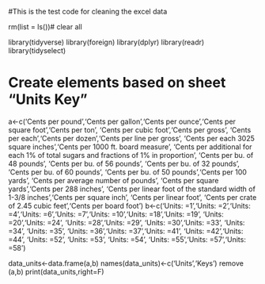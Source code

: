 #This is the test code for cleaning the excel data

rm(list = ls())# clear all

library(tidyverse)
library(foreign)
library(dplyr)
library(readr)
library(tidyselect)


# Create elements based on sheet "Units Key"

a<-c('Cents per pound','Cents per gallon','Cents per ounce','Cents per square foot','Cents per ton',
     'Cents per cubic foot','Cents per gross', 'Cents per each','Cents per dozen','Cents per line per gross',
     'Cents per each 3025 square inches','Cents per 1000 ft. board measure',
     'Cents per additional for each 1% of total sugars and fractions of 1% in proportion',
     'Cents per bu. of 48 pounds', 'Cents per bu. of 56 pounds', 'Cents per bu. of 32 pounds',
     'Cents per bu. of 60 pounds', 'Cents per bu. of 50 pounds','Cents per 100 yards',
     'Cents per average number of pounds', 'Cents per square yards','Cents per 288 inches',
     'Cents per linear foot of the standard width of 1-3/8 inches','Cents per square inch',
     'Cents per linear foot', 'Cents per crate of 2.45 cubic feet','Cents per board foot')
b<-c('Units: =1','Units: =2','Units: =4','Units: =6','Units: =7','Units: =10','Units: =18','Units: =19',
     'Units: =20','Units: =24', 'Units: =28','Units: =29', 'Units: =30','Units: =33', 'Units: =34',
     'Units: =35', 'Units: =36','Units: =37','Units: =41', 'Units: =42','Units: =44', 'Units: =52',
     'Units: =53', 'Units: =54', 'Units: =55','Units: =57','Units: =58')

data_units<-data.frame(a,b)
names(data_units)<-c('Units','Keys')
remove (a,b)
print(data_units,right=F)

